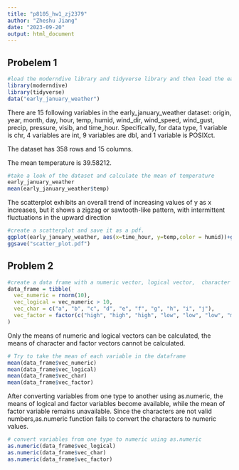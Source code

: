 ```yaml
---
title: "p8105_hw1_zj2379"
author: "Zheshu Jiang"
date: "2023-09-20"
output: html_document
---
```

## Probelem 1
```r
#load the moderndive library and tidyverse library and then load the early_january_weather dataset
library(moderndive)
library(tidyverse)
data("early_january_weather")
```

There are 15 following variables in the early_january_weather dataset: origin, year, month, day, hour, temp, humid, wind_dir, wind_speed, wind_gust, precip, pressure, visib, and time_hour. Specifically, for data type, 1 variable is chr, 4 variables are int, 9 variables are dbl, and 1 variable is POSIXct. 

The dataset has 358 rows and 15 columns.  

The mean temperature is 39.58212.
```r
#take a look of the dataset and calculate the mean of temperature
early_january_weather
mean(early_january_weather$temp)
```

The scatterplot exhibits an overall trend of increasing values of y  as x increases, but it shows a zigzag or sawtooth-like pattern, with intermittent fluctuations in the upward direction
```r
#create a scatterplot and save it as a pdf. 
ggplot(early_january_weather, aes(x=time_hour, y=temp,color = humid))+geom_point()
ggsave("scatter_plot.pdf")
```
## Problem 2
```r
#create a data frame with a numeric vector, logical vector,  character vector, and factor vector
data_frame = tibble(
  vec_numeric = rnorm(10),
  vec_logical = vec_numeric > 10,
  vec_char = c("a", "b", "c", "d", "e", "f", "g", "h", "i", "j"),
  vec_factor = factor(c("high", "high", "high", "low", "low", "low", "medium", "medium", "medium", "medium"))
)
```

Only the means of numeric and logical vectors can be calculated, the means of character and factor vectors cannot be calculated. 
```r
# Try to take the mean of each variable in the dataframe
mean(data_frame$vec_numeric)
mean(data_frame$vec_logical)
mean(data_frame$vec_char)
mean(data_frame$vec_factor)
```
After converting variables from one type to another using as.numeric, the means of logical and factor variables become available, while the mean of factor variable remains unavailable. Since the characters are not valid numbers,as.numeric function fails to convert the characters to numeric values.
```r
# convert variables from one type to numeric using as.numeric
as.numeric(data_frame$vec_logical)
as.numeric(data_frame$vec_char)
as.numeric(data_frame$vec_factor)
```






